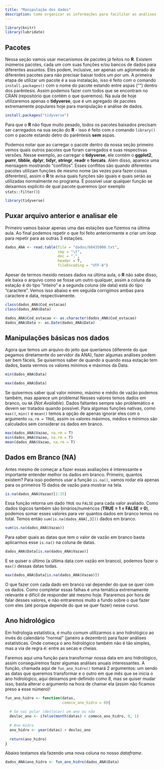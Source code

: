 ```yaml
---
title: "Manipulação dos dados"
description: Como organizar as informações para facilitar as análises
---
```


```r
library(knitr)
library(lubridate)
```

## Pacotes
Nessa seção vamos usar mecanismos de pacotes já feitos no **R**. Existem inúmeros pacotes, cada um com suas funções e/ou bancos de dados para diferentes assuntos. Eles podem, inclusive, ser apenas um aglomerado de diferentes pacotes para não precisar baixar todos um por um. A primeira etapa de utilizar um pacote é a sua instalação, isso é feito com o comando `install.packages()` com o nome do pacote estando entre aspas ("") dentro dos parêntesis. Assim podemos fazer com todos que se encontram no CRAN (repositório que contém o que queremos). Na aula de hoje utilizaremos apenas o **tidyverse**, que é um agregado de pacotes extremamente populares hoje para manipulação e análise de dados.

```r
install.packages("tidyverse")
```

Para que o **R** não fique muito pesado, todos os pacotes baixados precisam ser carregados na sua seção do **R** - isso é feito com o comando `library()` com o pacote estando detro do parêntesis **sem** aspas.

Podemos notar que ao carregar o pacote dentro da nossa seção primeiro vemos quais outros pacotes que foram carregados e suas respectivas versões. Nesse exemplo, ao carregar o **tidyverse**, ele contém o **ggplot2**, **purrr**, **tibble**, **dplyr**, **tidyr**, **stringr**, **readr** e **forcats**. Além disso, aparece uma mensagem mostrando "conflitos". Esses conflitos são quando diferentes pacotes utilizam funções de mesmo nome (as vezes para fazer coisas diferentes), assim o **R** te avisa quais funções são iguais e quais serão as utilizadas normalmente no programa. É possível usar qualquer função se deixarmos explícito de qual pacote queremos (por exemplo `stats::filter()`)

```r
library(tidyverse)
```

## Puxar arquivo anterior e analisar ele

Primeiro vamos baixar apenas uma das estações que fizemos na última aula. Ao final podemos repetir o que foi feito anteriormente e criar um *loop* para repetir para as outras 3 estações.

```r
dados_ANA <- read.table(file = "dados/60435000.txt",
                        sep = "\t",
                        dec = ".",
                        header = T,
                        fileEncoding = "UTF-8")
```

Apesar de termos mexido nesses dados na última aula, o **R** não sabe disso, ele baixa o arquivo como se fosse um outro qualquer, assim a coluna da estação é do tipo "inteiro" e a segunda coluna (de data) está do tipo "caractere". Vemos isso abaixo e em seguida corrigimos ambas para caractere e data, respectivamente.

```r
class(dados_ANA$Cod_estacao)
class(dados_ANA$Data)

dados_ANA$Cod_estacao <- as.character(dados_ANA$Cod_estacao)
dados_ANA$Data <- as.Date(dados_ANA$Data)
```

## Manipulações básicas nos dados

Agora que temos um arquivo do jeito que queríamos (diferente do que pegamos diretamente do servidor da ANA), fazer algumas análises podem ser bem fáceis. Se quisermos saber de quando a quando essa estação tem dados, basta vermos os valores mínimos e máximos da Data.

```r
min(dados_ANA$Data)
```

```r
max(dados_ANA$Data)
```

Se quisermos saber qual valor mínimo, máximo e médio de vazão podemos também, mas aparece um problema! Nesses valores temos dados em branco, ou `NA` (*Not Available*). Dados faltantes sempre são problemático e devem ser tratados quando possível. Para algumas funções nativas, como `max()`, `min()` e `mean()` temos a opção de apenas ignorar eles com o argumento `na.rm = TRUE`, assim os valores máximos, médios e mínimos são calculados sem considerar os dados em branco.

```r
max(dados_ANA$Vazao, na.rm = T)
min(dados_ANA$Vazao, na.rm = T)
mean(dados_ANA$Vazao, na.rm = T)
```

## Dados em Branco (NA)
Antes mesmo de começar a fazer essas avaliações é interessante e importante entender melhor os dados em branco. Primeiro, quantos existem? Para isso podemos usar a função `is.na()`, vamos rodar ela apenas para os primeiros 15 dados de vazão para mostrar na tela.

```r
is.na(dados_ANA$Vazao)[1:15]
```

Essa função retorna um dado `TRUE` ou `FALSE` para cada valor avaliado. Como dados lógicos também são binários/numéricos (**TRUE = 1** e **FALSE = 0**), podemos somar esses valores para ver quantos dados em branco temos no total. Temos então `sum(is.na(dados_ANA[,3]))` dados em branco.

```r
sum(is.na(dados_ANA$Vazao))
```

Para saber quais as datas que tem o valor de vazão em branco basta aplicarmos esse `is.na()` na coluna de datas.

```r
dados_ANA$Data[is.na(dados_ANA$Vazao)]
```

E se quiser o último (a última data com vazão em branco), podemos fazer o `max()` dessas datas todas.
 
```r
max(dados_ANA$Data[is.na(dados_ANA$Vazao)])
```

O que fazer com cada dado em branco vai depender do que se quer com os dados. Como completar essas falhas é uma temática extremamente relevante e difícil de responder até mesmo hoje. Pararemos por hora de falar desses valores, e não entraremos muito a fundo sobre o que fazer com eles (até porque depende do que se quer fazer) nesse curso.

## Ano hidrológico

Em hidrologia estatística, é muito comum utilizarmos o ano hidrológico ao invés do calendário "normal" (janeiro a dezembro) para fazer análises estatísticas. Onde começa o ano hidrológico também não é tão simples, mas a via de regra é: entre as secas e cheias.

Faremos aqui uma função para transformar nossa data em ano hidrológico, assim conseguiremos fazer algumas análises anuais interessantes. A função, chamada aqui de `fun_ano_hidro()` tomará 2 argumentos: um sendo as datas que queremos transformar e o outro em que mês que se inicia o ano hidrológico, aqui deixamos pré-definido como 8, mas se quiser mudar isso, basta alterar o argumento na hora de chamar ela (assim não ficamos preso a esse número)!


```r
fun_ano_hidro <- function(datas,
                          comeco_ano_hidro = 8){
  
  # Se vai pular (deslocar) um ano ou não
  desloc_ano <- ifelse(month(datas) < comeco_ano_hidro, 0, 1)
  
  # Ano Hidro
  ano_hidro <- year(datas) + desloc_ano
  
  return(ano_hidro)
}
```

Abaixo testamos ela fazendo uma nova coluna no nosso *dataframe*.

```r
dados_ANA$ano_hidro <- fun_ano_hidro(dados_ANA$Data)
```
